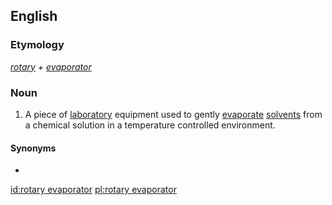 ==English==
{{wikipedia}}

===Etymology===
''[[rotary]] + [[evaporator]]''

===Noun===
{{en-noun}}

# {{lb|en|chemistry|biochemistry}} A piece of [[laboratory]] equipment used to gently [[evaporate]] [[solvents]] from a chemical solution in a temperature controlled environment.

====Synonyms====
* {{l|en|rotavap}}

[[id:rotary evaporator]]
[[pl:rotary evaporator]]